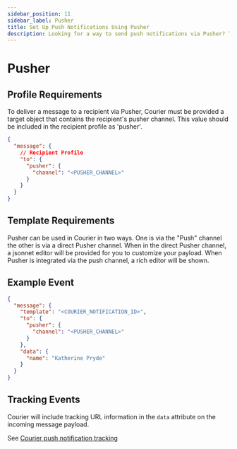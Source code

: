 ```yaml
---
sidebar_position: 11
sidebar_label: Pusher
title: Set Up Push Notifications Using Pusher
description: Looking for a way to send push notifications via Pusher? This step-by-step tutorial will show you how to integrate Pusher's API the easy way.
---
```


# Pusher

## Profile Requirements

To deliver a message to a recipient via Pusher, Courier must be provided a target object that contains the recipient's pusher channel. This value should be included in the recipient profile as 'pusher'.

```json title=JSON
{
  "message": {
    // Recipient Profile
    "to": {
      "pusher": {
        "channel": "<PUSHER_CHANNEL>"
      }
    }
  }
}
```

## Template Requirements

Pusher can be used in Courier in two ways. One is via the "Push" channel the other is via a direct Pusher channel. When in the direct Pusher channel, a jsonnet editor will be provided for you to customize your payload. When Pusher is integrated via the push channel, a rich editor will be shown.

## Example Event

```json title=JSON
{
  "message": {
    "template": "<COURIER_NOTIFICATION_ID>",
    "to": {
      "pusher": {
        "channel": "<PUSHER_CHANNEL>"
      }
    },
    "data": {
      "name": "Katherine Pryde"
    }
  }
}
```

## Tracking Events

Courier will include tracking URL information in the `data` attribute on the incoming message payload.

See [Courier push notification tracking](../push/intro.mdx#tracking)
